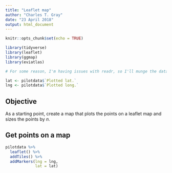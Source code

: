 ```yaml
---
title: "Leaflet map"
author: "Charles T. Gray"
date: "23 April 2018"
output: html_document
---
```


```r
knitr::opts_chunk$set(echo = TRUE)
```

```r
library(tidyverse)
library(leaflet)
library(ggmap)
library(eviatlas)

```


```r
# For some reason, I'm having issues with readr, so I'll munge the data here - for now.

lat <- pilotdata$`Plotted lat.`
lng <- pilotdata$`Plotted long.`

```


## Objective 

As a starting point, create a map that plots the points on a leaflet map and sizes the points by $n$. 

## Get points on a map

```r

pilotdata %>% 
  leaflet() %>% 
  addTiles() %>% 
  addMarkers(lng = lng,
             lat = lat)


```




